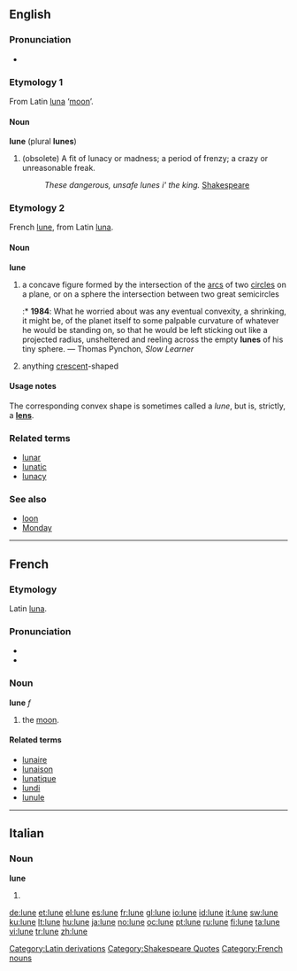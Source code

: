 {{also|luñè}}
==English==

===Pronunciation===
* {{IPA|/lu:n/}}

===Etymology 1===
From Latin [[luna]] ‘[[moon]]’.

====Noun====
'''lune''' (plural '''lunes''')

# (obsolete) A fit of lunacy or madness; a period of frenzy; a crazy or unreasonable freak.
#: ''These dangerous, unsafe lunes i' the king.'' [[w:Shakespeare|Shakespeare]]

===Etymology 2===
French [[lune#French|lune]], from Latin [[luna]].

====Noun====
'''lune'''

# a concave figure formed by the intersection of the [[arc]]s of two [[circle]]s on a plane, or on a sphere the intersection between two great semicircles
#:* '''1984''': What he worried about was any eventual convexity, a shrinking, it might be, of the planet itself to some palpable curvature of whatever he would be standing on, so that he would be left sticking out like a projected radius, unsheltered and reeling across the empty '''lunes''' of his tiny sphere. — Thomas Pynchon, ''Slow Learner''
# anything [[crescent]]-shaped

====Usage notes====
The corresponding convex shape is sometimes called a ''lune'', but is, strictly, a '''[[lens]]'''.

===Related terms===
* [[lunar]]
* [[lunatic]]
* [[lunacy]]

===See also===
* [[loon]]
* [[Monday]]

[[Category:Latin derivations]]
[[Category:Shakespeare Quotes]]

----

==French==

===Etymology===
Latin [[luna]].

===Pronunciation===
* {{audio|Fr-lune.ogg|audio}}
* {{IPA|/lyn/|lang=fr}}

===Noun===
'''lune''' ''f''

# the [[moon]].

====Related terms====
* [[lunaire]]
* [[lunaison]]
* [[lunatique]]
* [[lundi]]
* [[lunule]]

[[Category:French nouns]]

----

==Italian==

===Noun===
'''lune''' {{f}}

# {{plural of|[[luna]]|lang=Italian}}

[[de:lune]]
[[et:lune]]
[[el:lune]]
[[es:lune]]
[[fr:lune]]
[[gl:lune]]
[[io:lune]]
[[id:lune]]
[[it:lune]]
[[sw:lune]]
[[ku:lune]]
[[lt:lune]]
[[hu:lune]]
[[ja:lune]]
[[no:lune]]
[[oc:lune]]
[[pt:lune]]
[[ru:lune]]
[[fi:lune]]
[[ta:lune]]
[[vi:lune]]
[[tr:lune]]
[[zh:lune]]